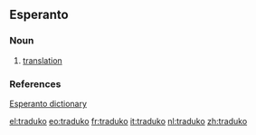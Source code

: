 ==Esperanto==
===Noun===
{{eo-noun}}

# [[translation]]

===References===
[http://dictionaries.travlang.com/esperanto.html Esperanto dictionary]

[[el:traduko]]
[[eo:traduko]]
[[fr:traduko]]
[[it:traduko]]
[[nl:traduko]]
[[zh:traduko]]